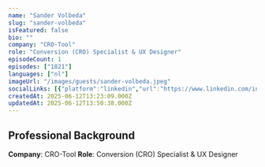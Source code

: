 ```yaml
---
name: "Sander Volbeda"
slug: "sander-volbeda"
isFeatured: false
bio: ""
company: "CRO-Tool"
role: "Conversion (CRO) Specialist & UX Designer"
episodeCount: 1
episodes: ["1821"]
languages: ["nl"]
imageUrl: "/images/guests/sander-volbeda.jpeg"
socialLinks: [{"platform":"linkedin","url":"https://www.linkedin.com/in/sandervolbeda/"}]
createdAt: 2025-06-12T13:23:09.000Z
updatedAt: 2025-06-12T13:50:38.000Z
---
```


## Professional Background

**Company**: CRO-Tool
**Role**: Conversion (CRO) Specialist & UX Designer
